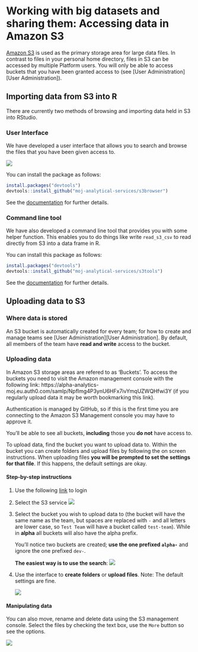 # Working with big datasets and sharing them: Accessing data in Amazon S3

[Amazon S3](https://en.wikipedia.org/wiki/Amazon_S3) is used as the
primary storage area for large data files. In contrast to files in your
personal home directory, files in S3 can be accessed by multiple
Platform users. You will only be able to access buckets that you have been granted access to (see [User Administration][User Administration]).

## Importing data from S3 into R

There are currently two methods of browsing and importing data held in S3 into RStudio.

### User Interface

We have developed a user interface that allows you to search and browse the files that you have been given access to. 

![](images/s3browser.png)

You can install the package as follows: 
```r
install.packages("devtools")
devtools::install_github("moj-analytical-services/s3browser")
```

See the [documentation](https://github.com/moj-analytical-services/s3browser) for
further details.


### Command line tool

We have also developed a command line tool that provides you with
some helper function. This enables you to do things like write
`read_s3_csv` to read directly from S3 into a data frame in R.

You can install this package as follows:
```r
install.packages("devtools")
devtools::install_github("moj-analytical-services/s3tools")
```
See the [documentation](https://github.com/moj-analytical-services/s3tools) for
further details.



## Uploading data to S3 

### Where data is stored 

An S3 bucket is automatically created for every team; for how to create and manage teams see [User Administration][User Administration]. By default, all members of the team have **read and write** access to the bucket. 



### Uploading data

In Amazon S3 storage areas are refered to as 'Buckets'. To access the buckets you need to visit the Amazon management console with the following link: https://alpha-analytics-moj.eu.auth0.com/samlp/NpfImg4P3ynU6HFx7ivYmqUZWQHfwi3Y (if you regularly upload data it may be worth bookmarking this link). 

Authentication is managed by GitHub, so if this is the first time you are connecting to the Amazon S3 Management console you may have to approve it. 

You'll be able to see all buckets, **including** those you **do not** have access to. 

To upload data, find the bucket you want to upload data to. Within the bucket you can create folders and upload files by following the on screen instructions. When uploading files **you will be prompted to set the settings for that file**. If this happens, the default settings are okay. 



#### Step-by-step instructions

1. Use the following [link](https://alpha-analytics-moj.eu.auth0.com/samlp/NpfImg4P3ynU6HFx7ivYmqUZWQHfwi3Y) to login 

2. Select the S3 service 
   ![](images/s3_service.png)

3. Select the bucket you wish to upload data to (the bucket will have the same name as the team, but spaces are replaced with `-` and all letters are lower case, so `Test Team` will have a bucket called `test-team`). While in **alpha** all buckets will also have the alpha prefix. 

   You'll notice two buckets are created; **use the one prefixed `alpha-`** and ignore the one prefixed `dev-`.

   **The easiest way is to use the search**: 
   ![](images/s3_bucket_search.gif)

4. Use the interface to **create folders** or **upload files**. Note: The default settings are fine. 

   ![](images/s3_bucket_upload.gif)



#### Manipulating data

You can also move, rename and delete data using the S3 management console. Select the files by checking the text box, use the `More` button so see the options. 

![](images/s3_options.png)
